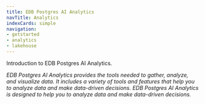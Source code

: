```yaml
---
title: EDB Postgres AI Analytics
navTitle: Analytics
indexCards: simple
navigation:
- getstarted
- analytics
- lakehouse
---
```


Introduction to EDB Postgres AI Analytics.

_EDB Postgres AI Analytics provides the tools needed to gather, analyze, and visualize data. It includes a variety of tools and features that help you to analyze data and make data-driven decisions. EDB Postgres AI Analytics is designed to help you to analyze data and make data-driven decisions._

